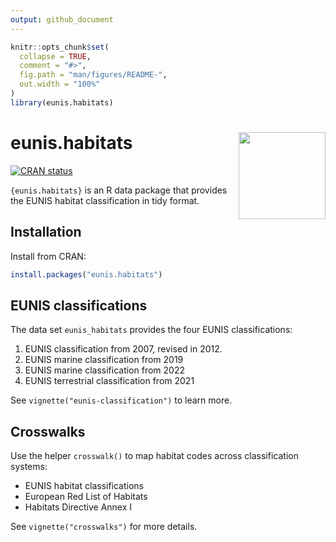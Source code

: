 ```yaml
---
output: github_document
---
```


<!-- README.md is generated from README.Rmd. Please edit that file -->

```r
knitr::opts_chunk$set(
  collapse = TRUE,
  comment = "#>",
  fig.path = "man/figures/README-",
  out.width = "100%"
)
library(eunis.habitats)
```

# eunis.habitats <a href="https://www.pattern.institute/eunis.habitats/"><img src="man/figures/logo.svg" align="right" height="139" /></a>

<!-- badges: start -->
[![CRAN status](https://www.r-pkg.org/badges/version/eunis.habitats)](https://CRAN.R-project.org/package=eunis.habitats)
<!-- badges: end -->

`{eunis.habitats}` is an R data package that provides the EUNIS habitat
classification in tidy format.

## Installation

Install from CRAN:

``` r
install.packages("eunis.habitats")
```

## EUNIS classifications

The data set `eunis_habitats` provides the four EUNIS classifications:

1. EUNIS classification from 2007, revised in 2012.
2. EUNIS marine classification from 2019
3. EUNIS marine classification from 2022
4. EUNIS terrestrial classification from 2021

See `vignette("eunis-classification")` to learn more.

## Crosswalks

Use the helper `crosswalk()` to map habitat codes across classification systems:

- EUNIS habitat classifications
- European Red List of Habitats
- Habitats Directive Annex I

See `vignette("crosswalks")` for more details.

